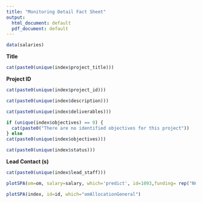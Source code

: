 ```yaml
---
title: "Monitoring Detail Fact Sheet"
output:
  html_document: default
  pdf_document: default
---
```


```r
data(salaries)
```

**Title**

```r
cat(paste0(unique(index$project_title)))
```

**Project ID**

```r
cat(paste0(unique(index$project_id)))
```

```r
cat(paste0(unique(index$description)))
```

```r
cat(paste0(unique(index$deliverables)))
```


```r
if (unique(index$objectives) == 0) {
  cat(paste0("There are no identified objectives for this project"))
} else 
cat(paste0(unique(index$objectives)))
```

```r
cat(paste0(unique(index$status)))
```

**Lead Contact (s)**

```r
cat(paste0(unique(index$lead_staff)))
```


```r
plotSPA(om=om, salary=salary, which='predict', id=1093,funding= rep("NCP (A-base)",4),fundingChange=c(-25, -50, -75, -100))
```


```r
plotSPA(index, id=id, which="omAllocationGeneral")
```







